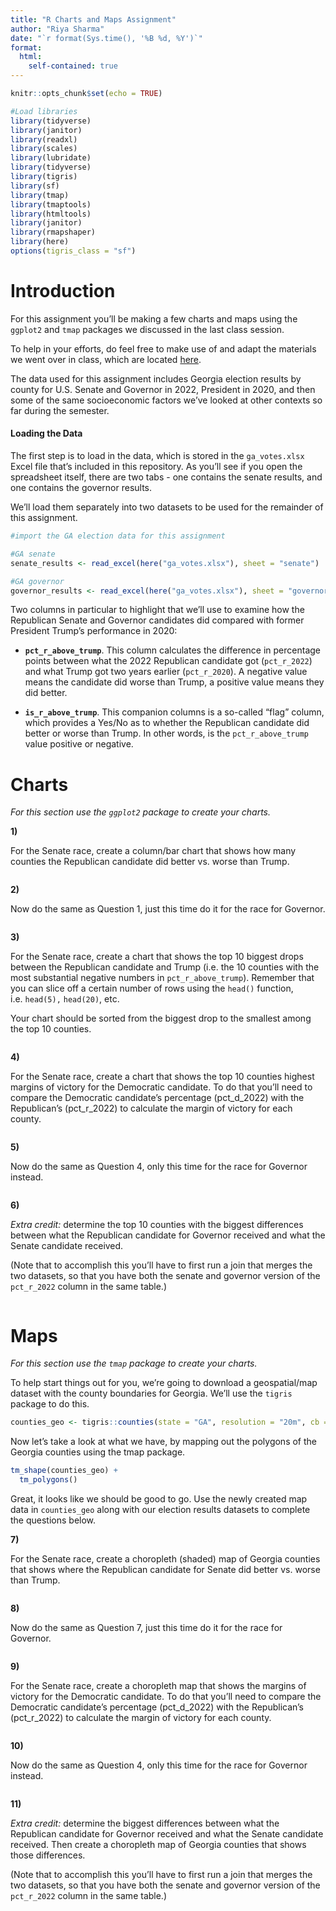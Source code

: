 ```yaml
---
title: "R Charts and Maps Assignment"
author: "Riya Sharma"
date: "`r format(Sys.time(), '%B %d, %Y')`"
format:
  html:
    self-contained: true
---
```


```r
knitr::opts_chunk$set(echo = TRUE)

#Load libraries 
library(tidyverse) 
library(janitor) 
library(readxl) 
library(scales)
library(lubridate)
library(tidyverse)
library(tigris)
library(sf)
library(tmap)
library(tmaptools)
library(htmltools)
library(janitor)
library(rmapshaper)
library(here)
options(tigris_class = "sf")

```

# Introduction

For this assignment you'll be making a few charts and maps using the `ggplot2` and `tmap` packages we discussed in the last class session.

To help in your efforts, do feel free to make use of and adapt the materials we went over in class, which are located [here](https://github.com/amkessler/gwsmpa_r_quarto_viz_functions).

The data used for this assignment includes Georgia election results by county for U.S. Senate and Governor in 2022, President in 2020, and then some of the same socioeconomic factors we've looked at other contexts so far during the semester.

#### Loading the Data

The first step is to load in the data, which is stored in the `ga_votes.xlsx` Excel file that's included in this repository. As you'll see if you open the spreadsheet itself, there are two tabs - one contains the senate results, and one contains the governor results.

We'll load them separately into two datasets to be used for the remainder of this assignment.

```r
#import the GA election data for this assignment

#GA senate
senate_results <- read_excel(here("ga_votes.xlsx"), sheet = "senate")

#GA governor
governor_results <- read_excel(here("ga_votes.xlsx"), sheet = "governor")


```

Two columns in particular to highlight that we'll use to examine how the Republican Senate and Governor candidates did compared with former President Trump's performance in 2020:

-   **`pct_r_above_trump`**. This column calculates the difference in percentage points between what the 2022 Republican candidate got (`pct_r_2022`) and what Trump got two years earlier (`pct_r_2020`). A negative value means the candidate did worse than Trump, a positive value means they did better.

-   **`is_r_above_trump`**. This companion columns is a so-called "flag" column, which provides a Yes/No as to whether the Republican candidate did better or worse than Trump. In other words, is the `pct_r_above_trump` value positive or negative.

# Charts

*For this section use the `ggplot2` package to create your charts.*

**1)**

For the Senate race, create a column/bar chart that shows how many counties the Republican candidate did better vs. worse than Trump.

```r





```

**2)**

Now do the same as Question 1, just this time do it for the race for Governor.

```r





```

**3)**

For the Senate race, create a chart that shows the top 10 biggest drops between the Republican candidate and Trump (i.e. the 10 counties with the most substantial negative numbers in `pct_r_above_trump`). Remember that you can slice off a certain number of rows using the `head()` function, i.e. `head(5),` `head(20)`, etc.

Your chart should be sorted from the biggest drop to the smallest among the top 10 counties.

```r





```

**4)**

For the Senate race, create a chart that shows the top 10 counties highest margins of victory for the Democratic candidate. To do that you'll need to compare the Democratic candidate's percentage (pct_d\_2022) with the Republican's (pct_r\_2022) to calculate the margin of victory for each county.

```r





```

**5)**

Now do the same as Question 4, only this time for the race for Governor instead.

```r





```

**6)**

*Extra credit:* determine the top 10 counties with the biggest differences between what the Republican candidate for Governor received and what the Senate candidate received.

(Note that to accomplish this you'll have to first run a join that merges the two datasets, so that you have both the senate and governor version of the `pct_r_2022` column in the same table.)

```r





```

# Maps

*For this section use the `tmap` package to create your charts.*

To help start things out for you, we're going to download a geospatial/map dataset with the county boundaries for Georgia. We'll use the `tigris` package to do this.

```r
counties_geo <- tigris::counties(state = "GA", resolution = "20m", cb = TRUE)
```

Now let's take a look at what we have, by mapping out the polygons of the Georgia counties using the tmap package.

```r

tm_shape(counties_geo) + 
  tm_polygons()


```

Great, it looks like we should be good to go. Use the newly created map data in `counties_geo` along with our election results datasets to complete the questions below.

**7)**

For the Senate race, create a choropleth (shaded) map of Georgia counties that shows where the Republican candidate for Senate did better vs. worse than Trump.

```r





```

**8)**

Now do the same as Question 7, just this time do it for the race for Governor.

```r





```

**9)**

For the Senate race, create a choropleth map that shows the margins of victory for the Democratic candidate. To do that you'll need to compare the Democratic candidate's percentage (pct_d\_2022) with the Republican's (pct_r\_2022) to calculate the margin of victory for each county.

```r





```

**10)**

Now do the same as Question 4, only this time for the race for Governor instead.

```r





```

**11)**

*Extra credit:* determine the biggest differences between what the Republican candidate for Governor received and what the Senate candidate received. Then create a choropleth map of Georgia counties that shows those differences.

(Note that to accomplish this you'll have to first run a join that merges the two datasets, so that you have both the senate and governor version of the `pct_r_2022` column in the same table.)

```r





```

# 
